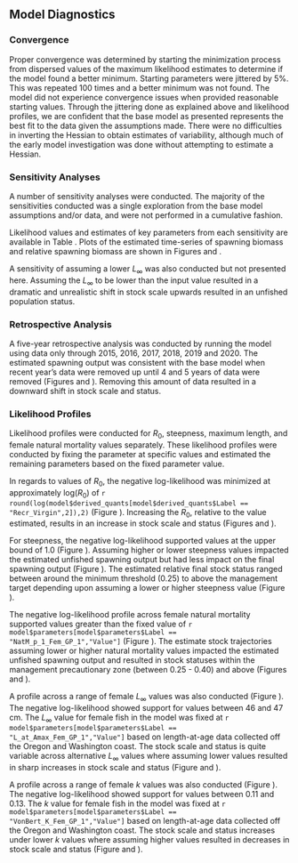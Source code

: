 ## Model Diagnostics

### Convergence

Proper convergence was determined by starting the minimization process from dispersed values of the maximum likelihood estimates to determine if the model found a better minimum. Starting parameters were jittered by 5%. This was repeated 100 times and a better minimum was not found. The model did not experience convergence issues when provided reasonable starting values. Through the jittering done as explained above and likelihood profiles, we are confident that the base model as presented represents the best fit to the data given the assumptions made. There were no difficulties in inverting the Hessian to obtain estimates of variability, although much of the early model investigation was done without attempting to estimate a Hessian. 

### Sensitivity Analyses

A number of sensitivity analyses were conducted.  The majority of the sensitivities conducted was a single exploration from the base model assumptions and/or data, and were not performed in a cumulative fashion.

\begin{enumerate}

  \item Fix natural mortality 10 percent lower at a value of 0.097 per year for both sexes.
  
  \item Fix natural mortality 10 percent higher at a value of 0.119 per year for both sexes.

  \item Fix $L_{\infty}$ 5 percent higher at a value of 52.2 cm for females and 50.5 for males. 

  \item Assume platoons within Stock Synthesis where there are 5 platoons consisting of slower, average, and faster growing fish assumed.
    
  \item Estimate annual recruitment deviations. 
  
  \item Data weighting according to the McAllister-Ianelli method using the weighting values shown in Table \ref{tab:dw}. 

  \item Data weighting according to the Francis method using the weighting values shown in Table \ref{tab:dw}. 
  
  \item Data weighting according to the Dirichlet method where the estimated parameters are shown in Table \ref{tab:dw}. 
  
\end{enumerate}

Likelihood values and estimates of key parameters from each sensitivity are available in Table \ref{tab:sensitivities}.  Plots of the estimated time-series of spawning biomass and relative spawning biomass are shown in Figures \ref{fig:sens-ssb} and \ref{fig:sens-depl}.

A sensitivity of assuming a lower $L_{\infty}$ was also conducted but not presented here. Assuming the $L_{\infty}$ to be lower than the input value resulted in a dramatic and unrealistic shift in stock scale upwards resulted in an unfished population status.


### Retrospective Analysis
A five-year retrospective analysis was conducted by running the model using data only through 2015, 2016, 2017, 2018, 2019 and 2020. The estimated spawning output was consistent with the base model when recent year's data were removed up until 4 and 5 years of data were removed (Figures \ref{fig:retro-ssb} and \ref{fig:retro-depl}). Removing this amount of data resulted in a downward shift in stock scale and status.

### Likelihood Profiles

Likelihood profiles were conducted for $R_0$, steepness, maximum length, and female natural mortality values separately. These likelihood profiles were conducted by fixing the parameter at specific values and estimated the remaining parameters based on the fixed parameter value.

In regards to values of $R_0$, the negative log-likelihood was minimized at approximately log($R_0$) of `r round(log(model$derived_quants[model$derived_quants$Label == "Recr_Virgin",2]),2)` (Figure \ref{fig:r0-profile}). Increasing the $R_0$, relative to the value estimated, results in an increase in stock scale and status (Figures \ref{fig:r0-ssb} and \ref{fig:r0-depl}). 

For steepness, the negative log-likelihood supported values at the upper bound of 1.0 (Figure \ref{fig:h-profile}).  Assuming higher or lower steepness values impacted the estimated unfished spawning output but had less impact on the final spawning output (Figure \ref{fig:h-ssb}). The estimated relative final stock status ranged between around the minimum threshold (0.25) to above the management target depending upon assuming a lower or higher steepness value (Figure \ref{fig:h-depl}).

The negative log-likelihood profile across female natural mortality supported values greater than the fixed value of `r model$parameters[model$parameters$Label == "NatM_p_1_Fem_GP_1","Value"]` (Figure \ref{fig:m-profile}). The estimate stock trajectories assuming lower or higher natural mortality values impacted the estimated unfished spawning output and resulted in stock statuses within the management precautionary zone (between 0.25 - 0.40) and above (Figures \ref{fig:m-ssb} and  \ref{fig:m-depl}). 

A profile across a range of female $L_{\infty}$ values was also conducted (Figure \ref{fig:linf-profile}).  The negative log-likelihood showed support for values between 46 and 47 cm. The $L_{\infty}$ value for female fish in the model was fixed at `r model$parameters[model$parameters$Label == "L_at_Amax_Fem_GP_1","Value"]` based on length-at-age data collected off the Oregon and Washington coast. The stock scale and status is quite variable across alternative $L_{\infty}$ values where assuming lower values resulted in sharp increases in stock scale and status (Figure \ref{fig:linf-ssb} and \ref{fig:linf-depl}).

A profile across a range of female $k$ values was also conducted (Figure \ref{fig:k-profile}).  The negative log-likelihood showed support for values between 0.11 and 0.13. The $k$ value for female fish in the model was fixed at `r model$parameters[model$parameters$Label == "VonBert_K_Fem_GP_1","Value"]` based on length-at-age data collected off the Oregon and Washington coast. The stock scale and status increases under lower $k$ values where assuming higher values resulted in decreases in stock scale and status (Figure \ref{fig:k-ssb} and \ref{fig:k-depl}).

